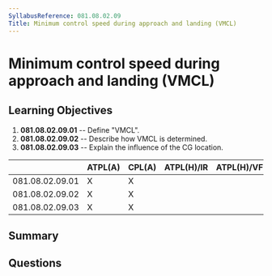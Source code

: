 ```yaml
---
SyllabusReference: 081.08.02.09
Title: Minimum control speed during approach and landing (VMCL)
---
```


# Minimum control speed during approach and landing (VMCL)

## Learning Objectives

1. **081.08.02.09.01** -- Define "VMCL".
2. **081.08.02.09.02** -- Describe how VMCL is determined.
3. **081.08.02.09.03** -- Explain the influence of the CG location.

|                 | ATPL(A) | CPL(A) | ATPL(H)/IR | ATPL(H)/VFR | CPL(H) | IR  | CBIR(A) |
| --------------- | ------- | ------ | ---------- | ----------- | ------ | --- | ------- |
| 081.08.02.09.01 | X       | X      |            |             |        |     |         |
| 081.08.02.09.02 | X       | X      |            |             |        |     |         |
| 081.08.02.09.03 | X       | X      |            |             |        |     |         |

## Summary

## Questions
